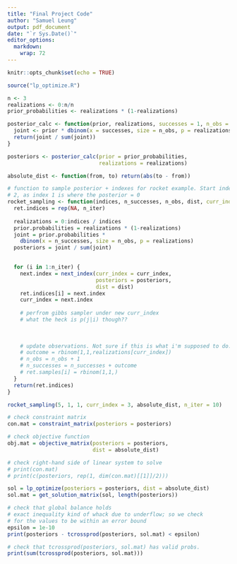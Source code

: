 ```yaml
---
title: "Final Project Code"
author: "Samuel Leung"
output: pdf_document
date: "`r Sys.Date()`"
editor_options: 
  markdown: 
    wrap: 72
---
```


```r
knitr::opts_chunk$set(echo = TRUE)
```

```r
source("lp_optimize.R")
```

```r
n <- 3
realizations <- 0:n/n
prior_probabilities <- realizations * (1-realizations)

posterior_calc <- function(prior, realizations, successes = 1, n_obs = 1) {
  joint <- prior * dbinom(x = successes, size = n_obs, p = realizations)
  return(joint / sum(joint))
}

posteriors <- posterior_calc(prior = prior_probabilities,
                             realizations = realizations)
```

```r
absolute_dist <- function(from, to) return(abs(to - from))
```


```r
# function to sample posterior + indexes for rocket example. Start index at 
# 2, as index 1 is where the posterior = 0
rocket_sampling <- function(indices, n_successes, n_obs, dist, curr_index = 2 , n_iter = 10) {
  ret.indices = rep(NA, n_iter)
  
  realizations = 0:indices / indices
  prior.probabilities = realizations * (1-realizations)
  joint = prior.probabilities * 
    dbinom(x = n_successes, size = n_obs, p = realizations)
  posteriors = joint / sum(joint)

  
  for (i in 1:n_iter) {
    next.index = next_index(curr_index = curr_index, 
                            posteriors = posteriors, 
                            dist = dist)
    ret.indices[i] = next.index
    curr_index = next.index
    
    # perfrom gibbs sampler under new curr_index
    # what the heck is p(j|i) though??
    
    
    
    # update observations. Not sure if this is what i'm supposed to do. 
    # outcome = rbinom(1,1,realizations[curr_index])
    # n_obs = n_obs + 1
    # n_successes = n_successes + outcome
    # ret.samples[i] = rbinom(1,1,)
  }
  return(ret.indices)
}

rocket_sampling(5, 1, 1, curr_index = 3, absolute_dist, n_iter = 10)
```

```r
# check constraint matrix
con.mat = constraint_matrix(posteriors = posteriors)

# check objective function
obj.mat = objective_matrix(posteriors = posteriors, 
                           dist = absolute_dist)

# check right-hand side of linear system to solve
# print(con.mat)
# print(c(posteriors, rep(1, dim(con.mat)[[1]]/2)))

sol = lp_optimize(posteriors = posteriors, dist = absolute_dist)
sol.mat = get_solution_matrix(sol, length(posteriors))

# check that global balance holds
# exact inequality kind of whack due to underflow; so we check
# for the values to be within an error bound
epsilon = 1e-10
print(posteriors - tcrossprod(posteriors, sol.mat) < epsilon)

# check that tcrossprod(posteriors, sol.mat) has valid probs.
print(sum(tcrossprod(posteriors, sol.mat)))
```







